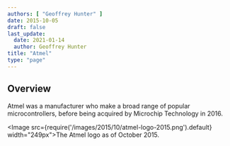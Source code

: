```yaml
---
authors: [ "Geoffrey Hunter" ]
date: 2015-10-05
draft: false
last_update:
  date: 2021-01-14
  author: Geoffrey Hunter
title: "Atmel"
type: "page"
---
```


## Overview

Atmel was a manufacturer who make a broad range of popular microcontrollers, before being acquired by Microchip Technology in 2016.

<Image src={require('/images/2015/10/atmel-logo-2015.png').default} width="249px">The Atmel logo as of October 2015.</Image>
